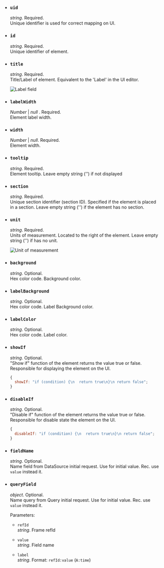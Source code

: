 
- ### `uid`

  _string_. Required.  
  Unique identifier is used for correct mapping on UI.

- ### `id`

  _string_. Required.  
  Unique identifier of element.

- ### `title`

  _string_. Required.  
   Title/Label of element. Equivalent to the 'Label' in the UI editor.

  <Image
    title="Label field"
    src="/img/plugins/business-forms/elements/base-options/label-field.png"
  />

- ### `labelWidth`

  _Number_ | _null_ . Required.  
  Element label width.

- ### `width`

  _Number_ | _null_. Required.  
   Element width.

- ### `tooltip`

  _string_. Required.  
   Element tooltip. Leave empty string ('') if not displayed

- ### `section`

  _string_. Required.  
   Unique section identifier (section ID). Specified if the element is placed in a section. Leave empty string ('') if the element has no section.

- ### `unit`

  _string_. Required.  
   Units of measurement. Located to the right of the element. Leave empty string ('') if has no unit.

  <Image
    title="Unit of measurement"
    src="/img/plugins/business-forms/elements/base-options/unit.png"
  />

- ### `background`

  _string_. Optional.  
   Hex color code. Background color.

- ### `labelBackground`

  _string_. Optional.  
   Hex color code. Label Background color.

- ### `labelColor`

  _string_. Optional.  
   Hex color code. Label color.

- ### `showIf`

  _string_. Optional.  
   "Show if" function of the element returns the value true or false. Responsible for displaying the element on the UI.

  ```js
  {
    showIf: "if (condition) {\n  return true\n}\n return false";
  }
  ```

- ### `disableIf`

  _string_. Optional.  
   "Disable if" function of the element returns the value true or false. Responsible for disable state the element on the UI.

  ```js
  {
    disableIf: "if (condition) {\n  return true\n}\n return false";
  }
  ```

- ### `fieldName`

  _string_. Optional.  
   Name field from DataSource initial request. Use for initial value. Rec. use `value` instead it.

- ### `queryField`

  _object_. Optional.  
   Name query from Query initial request. Use for initial value. Rec. use `value` instead it.

  Parameters:

  - `refId`  
     _string_. Frame refId

  - `value`  
     _string_. Field name

  - `label`  
     _string_. Format: `refId:value` (`A:time`)
